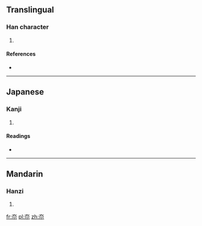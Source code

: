 ==Translingual==

===Han character===
{{Han char|rn=37|rad=大|as=03|sn=6|four=|canj=大火 (KF), XX大火 (XXKF)|ids=⿱[[大]][[小]]}}

# {{defn|Han|sort=大03}}

====References====
* {{Han ref|kx=0249.130|dkj=05849|dj=0509.040|hdz=10528.020|uh=5935|ud=22837}}

----

==Japanese==

===Kanji===
{{ja-kanji|grade=|rs=大03}}

# {{defn|lang=ja|sort=大03}}

====Readings====
* {{ja-readings|on=[[えん]] (en), [[たう]] (tau), [[とう]] (tō)|kun=[[すすむ]] (susumu)}}

----

==Mandarin==

===Hanzi===
{{cmn-hanzi|pin=[[jiá]] ([[jia2]]), [[yǎn]] ([[yan3]])|wg=chia<sup>2</sup>, yen<sup>3</sup>}}

# {{defn|lang=cmn|sort=大03}}

[[fr:夵]]
[[pl:夵]]
[[zh:夵]]